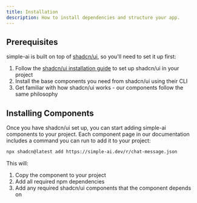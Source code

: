 ```yaml
---
title: Installation
description: How to install dependencies and structure your app.
---
```


## Prerequisites

simple-ai is built on top of [shadcn/ui](https://ui.shadcn.com), so you'll need to set it up first:

1. Follow the [shadcn/ui installation guide](https://ui.shadcn.com/docs/installation) to set up shadcn/ui in your project
2. Install the base components you need from shadcn/ui using their CLI
3. Get familiar with how shadcn/ui works - our components follow the same philosophy

## Installing Components

Once you have shadcn/ui set up, you can start adding simple-ai components to your project. Each component page in our documentation includes a command you can run to add it to your project:

```bash
npx shadcn@latest add https://simple-ai.dev/r/chat-message.json
```

This will:
1. Copy the component to your project
2. Add all required npm dependencies
3. Add any required shadcn/ui components that the component depends on
